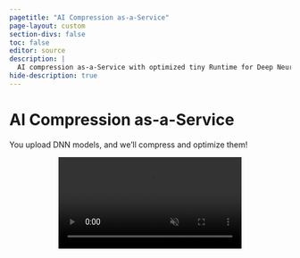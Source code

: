 ```yaml
---
pagetitle: "AI Compression as-a-Service"
page-layout: custom
section-divs: false
toc: false
editor: source
description: |
  AI compression as-a-Service with optimized tiny Runtime for Deep Neural Network (DNN)
hide-description: true
---
```


# AI Compression as-a-Service

You upload DNN models, and we'll compress and optimize them!

<video id="myVideo" autoplay muted playsinline loop controls style="width: 65%; height: auto; display: block; margin: 0 auto;">
  <source src="images/mvp2.mp4" type="video/mp4">
  Your browser does not support the video tag.
</video>

Run by [NinjaLABO](https://ninjalabo.ai).

# Next
next

